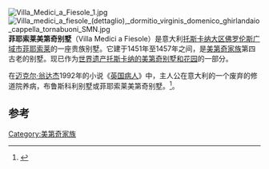 [[Image:Villa_Medici_a_Fiesole_1.jpg|thumb]]
[[Image:Villa_medici_a_fiesole_(dettaglio),_dormitio_virginis_domenico_ghirlandaio_cappella_tornabuoni_SMN.jpg|thumb]]
'''菲耶索莱美第奇别墅'''（Villa Medici a Fiesole）是意大利[[托斯卡纳大区|托斯卡纳大区]][[佛罗伦斯广域市|佛罗伦斯广域市]][[菲耶索莱|菲耶索莱]]的一座贵族别墅。它建于1451年至1457年之间，是[[美第奇家族|美第奇家族]]第四古老的别墅。现已作为[[世界遗产|世界遗产]][[托斯卡纳的美第奇别墅和花园|托斯卡纳的美第奇别墅和花园]]的一部分。

在[[迈克尔·翁达杰|迈克尔·翁达杰]]1992年的小说《[[英国病人_(小说)|英国病人]]》中，主人公在意大利的一个废弃的修道院养病，布鲁斯科利别墅或菲耶索莱美第奇别墅。<ref>{{Cite book|title=The English Patient|last=Ondaatje|first=Michael|publisher=Vintage Books|year=1992|isbn=0679745203|location=New York|pages=[https://archive.org/details/englishpatientno0000onda/page/56 56]|url=https://archive.org/details/englishpatientno0000onda/page/56}}</ref>。

==参考==
{{Reflist}}

{{美第奇家族}}
{{Coord|43|48|21.16|N|11|17|21.21|E|type:landmark|display=title}}
[[Category:美第奇家族|Category:美第奇家族]]